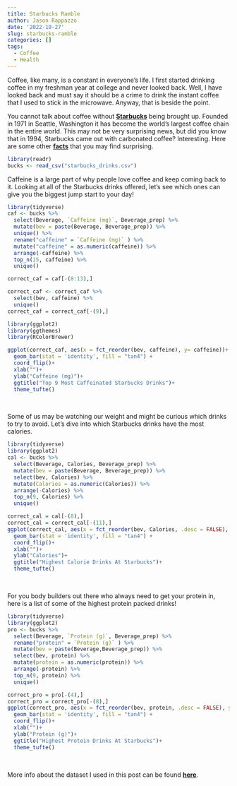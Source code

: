 ```yaml
---
title: Starbucks Ramble
author: Jason Rappazzo
date: '2022-10-27'
slug: starbucks-ramble
categories: []
tags:
  - Coffee
  - Health
---
```


Coffee, like many, is a constant in everyone's life. I first started drinking coffee in my freshman year at college and never looked back. Well, I have looked back and must say it should be a crime to drink the instant coffee that I used to stick in the microwave. Anyway, that is beside the point.
  
You cannot talk about coffee without [**Starbucks**](https://www.starbucks.com/) being brought up. Founded in 1971 in Seattle, Washington it has become the world's largest coffee chain in the entire world. This may not be very surprising news, but did you know that in 1994, Starbucks came out with carbonated coffee? Interesting. Here are some other [**facts**](https://stories.starbucks.com/stories/2021/10-things-you-did-not-know-about-starbucks/) that you may find surprising.




```r
library(readr)
bucks <- read_csv("starbucks_drinks.csv")
```

Caffeine is a large part of why people love coffee and keep coming back to it. Looking at all of the Starbucks drinks offered, let's see which ones can give you the biggest jump start to your day!

```r
library(tidyverse)
caf <- bucks %>% 
  select(Beverage, `Caffeine (mg)`, Beverage_prep) %>% 
  mutate(bev = paste(Beverage, Beverage_prep)) %>% 
  unique() %>% 
  rename("caffeine" = `Caffeine (mg)` ) %>% 
  mutate("caffeine" = as.numeric(caffeine)) %>% 
  arrange(-caffeine) %>% 
  top_n(15, caffeine) %>% 
  unique()

correct_caf = caf[-(8:13),]

correct_caf <- correct_caf %>% 
  select(bev, caffeine) %>% 
  unique()
correct_caf = correct_caf[-(9),]

library(ggplot2)
library(ggthemes)
library(RColorBrewer)

ggplot(correct_caf, aes(x = fct_reorder(bev, caffeine), y= caffeine))+
  geom_bar(stat = 'identity', fill = "tan4") +
  coord_flip()+
  xlab("")+
  ylab("Caffeine (mg)")+
  ggtitle("Top 9 Most Caffeinated Starbucks Drinks")+
  theme_tufte()
```


<br>


Some of us may be watching our weight and might be curious which drinks to try to avoid. Let's dive into which Starbucks drinks have the most calories.

```r
library(tidyverse)
library(ggplot2)
cal <- bucks %>% 
  select(Beverage, Calories, Beverage_prep) %>% 
  mutate(bev = paste(Beverage, Beverage_prep)) %>% 
  select(bev, Calories) %>% 
  mutate(Calories = as.numeric(Calories)) %>% 
  arrange(-Calories) %>% 
  top_n(9, Calories) %>% 
  unique() 

correct_cal = cal[-(8),]
correct_cal = correct_cal[-(11),]
ggplot(correct_cal, aes(x = fct_reorder(bev, Calories, .desc = FALSE), y= Calories))+
  geom_bar(stat = 'identity', fill = "tan4") +
  coord_flip()+
  xlab("")+
  ylab("Calories")+
  ggtitle("Highest Calorie Drinks At Starbucks")+
  theme_tufte()
```


<br>

For you body builders out there who always need to get your protein in, here is a list of some of the highest protein packed drinks!

```r
library(tidyverse)
library(ggplot2)
pro <- bucks %>% 
  select(Beverage, `Protein (g)`, Beverage_prep) %>% 
  rename("protein" = `Protein (g)` ) %>% 
  mutate(bev = paste(Beverage,Beverage_prep)) %>% 
  select(bev, protein) %>% 
  mutate(protein = as.numeric(protein)) %>% 
  arrange(-protein) %>% 
  top_n(9, protein) %>% 
  unique() 

correct_pro = pro[-(4),]
correct_pro = correct_pro[-(8),]
ggplot(correct_pro, aes(x = fct_reorder(bev, protein, .desc = FALSE), y= protein))+
  geom_bar(stat = 'identity', fill = "tan4") +
  coord_flip()+
  xlab("")+
  ylab("Protein (g)")+
  ggtitle("Highest Protein Drinks At Starbucks")+
  theme_tufte()
```



<br>

More info about the dataset I used in this post can be found [**here**](https://www.kaggle.com/datasets/syedasimalishah/starbucks-drinks).

